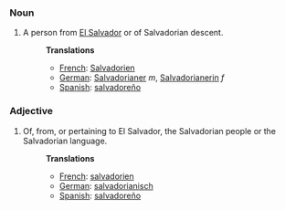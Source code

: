 ===Noun===
#A person from [[El Salvador]] or of Salvadorian descent.
#:'''Translations'''
#:*[[French]]: [[Salvadorien]]
#:*[[German]]: [[Salvadorianer]] ''m'', [[Salvadorianerin]] ''f''
#:*[[Spanish]]: [[salvadoreño]]

===Adjective===
#Of, from, or pertaining to El Salvador, the Salvadorian people or the Salvadorian language.
#:'''Translations'''
#:*[[French]]: [[salvadorien]]
#:*[[German]]: [[salvadorianisch]]
#:*[[Spanish]]: [[salvadoreño]]